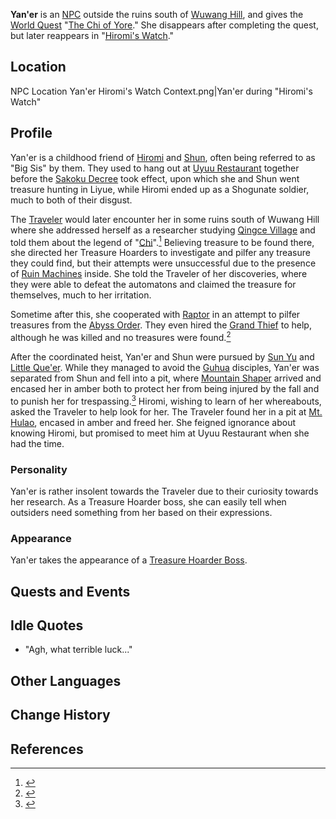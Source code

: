{{About|the quest-exclusive NPC|the event enemy|Treasure Hoarders: Boss}}
{{Character Infobox
|image            = NPC Yan'er.png
|region           = Liyue
|type             = Quest NPC
|title            = Big Sis
|affiliation      = Treasure Hoarders
}}
'''Yan'er''' is an [[NPC]] outside the ruins south of [[Wuwang Hill]], and gives the [[World Quest]] "[[The Chi of Yore]]." She disappears after completing the quest, but later reappears in "[[Hiromi's Watch]]."

==Location==
<gallery captionalign="center" hideaddbutton="true">
NPC Location Yan'er Hiromi's Watch Context.png|Yan'er during "Hiromi's Watch"
</gallery>

==Profile==
<!-- detailed story/lore information goes here -->
Yan'er is a childhood friend of [[Hiromi]] and [[Shun]], often being referred to as "Big Sis" by them. They used to hang out at [[Uyuu Restaurant]] together before the [[Sakoku Decree]] took effect, upon which she and Shun went treasure hunting in Liyue, while Hiromi ended up as a Shogunate soldier, much to both of their disgust.

The [[Traveler]] would later encounter her in some ruins south of Wuwang Hill where she addressed herself as a researcher studying [[Qingce Village]] and told them about the legend of "[[Chi]]".<ref>{{Ref/Quest|The Chi of Yore}}</ref> Believing treasure to be found there, she directed her Treasure Hoarders to investigate and pilfer any treasure they could find, but their attempts were unsuccessful due to the presence of [[Ruin Machines]] inside. She told the Traveler of her discoveries, where they were able to defeat the automatons and claimed the treasure for themselves, much to her irritation.

Sometime after this, she cooperated with [[Raptor]] in an attempt to pilfer treasures from the [[Abyss Order]]. They even hired the [[Grand Thief]] to help, although he was killed and no treasures were found.<ref>{{Ref/Quest|Involuntary Sacrifice}}</ref>

After the coordinated heist, Yan'er and Shun were pursued by [[Sun Yu]] and [[Little Que'er]]. While they managed to avoid the [[Guhua Clan|Guhua]] disciples, Yan'er was separated from Shun and fell into a pit, where [[Mountain Shaper]] arrived and encased her in amber both to protect her from being injured by the fall and to punish her for trespassing.<ref>{{Ref/Quest|Hiromi's Watch}}</ref> Hiromi, wishing to learn of her whereabouts, asked the Traveler to help look for her. The Traveler found her in a pit at [[Mt. Hulao]], encased in amber and freed her. She feigned ignorance about knowing Hiromi, but promised to meet him at Uyuu Restaurant when she had the time.

===Personality===
Yan'er is rather insolent towards the Traveler due to their curiosity towards her research. As a Treasure Hoarder boss, she can easily tell when outsiders need something from her based on their expressions.

===Appearance===
Yan'er takes the appearance of a [[Treasure Hoarders: Boss|Treasure Hoarder Boss]].

==Quests and Events==
{{Quest Appearances}}

==Idle Quotes==
* "Agh, what terrible luck..."

==Other Languages==
{{Other Languages
|default_hidden = 1
|en      = Yan'er
|zhs     = 胭儿
|zhs_rm  = Yān'ér
|zht     = 胭兒
|zht_rm  = Yān'ér
|ja      = イェン
|ja_rm   = Yen
|ko      = {{tt|연|胭}}아
|ko_rm   = Yeon'a
|es      = Yan'er
|fr      = Yan'er
|ru      = Ян Эр
|th      = Yan'er
|vi      = Yan'er
|de      = Yan’er
|id      = Yan'er
|pt      = Yan'er
}}

==Change History==
{{Change History|1.0}}

==References==
{{Reflist}}